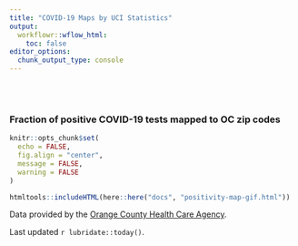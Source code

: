```yaml
---
title: "COVID-19 Maps by UCI Statistics"
output:
  workflowr::wflow_html:
    toc: false
editor_options:
  chunk_output_type: console
---
```

<style type="text/css">
.main-container {
  max-width: 1200px;
  margin-left: auto;
  margin-right: auto;
}
</style>

<br>
<br>

### Fraction of positive COVID-19 tests mapped to OC zip codes

```r
knitr::opts_chunk$set(
  echo = FALSE,
  fig.align = "center",
  message = FALSE,
  warning = FALSE
)
```


```r
htmltools::includeHTML(here::here("docs", "positivity-map-gif.html"))
```

Data provided by the [Orange County Health Care Agency](https://www.ochealthinfo.com).

Last updated `r lubridate::today()`.
